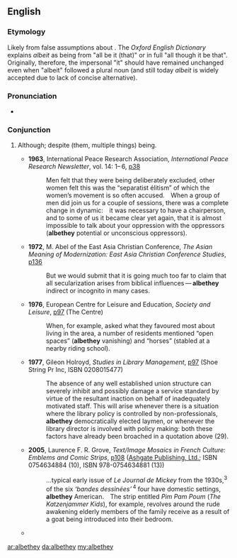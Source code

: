 ==English==
{{tea room|albethey|lang=en|y=2016|m=July}}
===Etymology===
Likely from false assumptions about {{m|en|albeit}}. The ''Oxford English Dictionary'' explains ''albeit'' as being from "all be it (that)" or in full "all though it be that". Originally, therefore, the impersonal "it" should have remained unchanged even when "albeit" followed a plural noun (and still today ''albeit'' is widely accepted due to lack of concise alternative).

===Pronunciation===
* {{a|RP}} {{IPA|/ɔːlˈbiðeɪ/|lang=en}}

===Conjunction===
{{en-con}}

# {{lb|en|rare|nonstandard}} Although; despite (them, multiple things) being.
#* '''1963''', International Peace Research Association, ''International Peace Research Newsletter'', vol. 14: 1– 6, [http://www.google.co.uk/books?id=MnscAAAAIAAJ&q=albethey&dq=albethey&pgis=1 p38]
#*: Men felt that they were being deliberately excluded, other women felt this was the “separatist élitism” of which the women’s movement is so often accused. When a group of men did join us for a couple of sessions, there was a complete change in dynamic: it was necessary to have a chairperson, and to some of us it became clear yet again, that it is almost impossible to talk about your oppression with the oppressors ('''albethey''' potential or unconscious oppressors).
#* '''1972''', M. Abel of the East Asia Christian Conference, ''The Asian Meaning of Modernization: East Asia Christian Conference Studies'', [http://www.google.co.uk/books?id=bUEtAAAAIAAJ&q=albethey&dq=albethey&pgis=1 p136]
#*: But we would submit that it is going much too far to claim that all secularization arises from biblical influences — '''albethey''' indirect or incognito in many cases.
#* '''1976''', European Centre for Leisure and Education, ''Society and Leisure'', [http://www.google.co.uk/books?id=ORIKAAAAIAAJ&q=albethey&dq=albethey&pgis=1 p97] (The Centre)
#*: When, for example, asked what they favoured most about living in the area, a number of residents mentioned “open spaces” ('''albethey''' vanishing) and “horses” (stabled at a nearby riding school).
#* '''1977''', Gileon Holroyd, ''Studies in Library Management'', [http://www.google.co.uk/books?id=Z6xAAAAAMAAJ&q=albethey&dq=albethey&pgis=1 p97] (Shoe String Pr Inc, ISBN 0208015477)
#*: The absence of any well established union structure can severely inhibit and possibly damage a service standard by virtue of the resultant inaction on behalf of inadequately motivated staff. This will arise whenever there is a situation where the library policy is controlled by non-professionals, '''albethey''' democratically elected laymen, or whenever the library director is involved with policy making: both these factors have already been broached in a quotation above (29).
#* '''2005''', Laurence F. R. Grove, ''Text/Image Mosaics in French Culture: Emblems and Comic Strips'', [http://www.google.co.uk/books?id=zQWmlJPHyeoC&pg=PA108&dq=albethey&sig=APeWy6u_89gg0_EjoEqPvv647_4 p108] ([http://www.ashgate.com/ Ashgate Publishing, Ltd.]; ISBN 0754634884 (10), ISBN 978-0754634881 (13))
#*: …typical early issue of ''Le Journal de Mickey'' from the 1930s,<sup>3</sup> of the six ''‘bandes dessinées’'' <sup>4</sup> four have domestic settings, '''albethey''' American. The strip entitled ''Pim Pam Poum'' (<i>The Katzenjammer Kids</i>), for example, revolves around the rude awakening elderly members of the family receive as a result of a goat being introduced into their bedroom.
#* {{seemoreCites|lang=en}}

[[ar:albethey]]
[[da:albethey]]
[[my:albethey]]